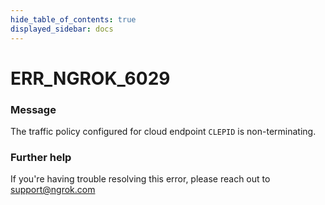 ```yaml
---
hide_table_of_contents: true
displayed_sidebar: docs
---
```



# ERR_NGROK_6029

### Message

The traffic policy configured for cloud endpoint `CLEPID` is non-terminating.

<ErrorDetails error="err_ngrok_6029" />

### Further help

If you're having trouble resolving this error, please reach out to [support@ngrok.com](mailto:support@ngrok.com?subject=Help%20with%20ERR_NGROK_6029)

